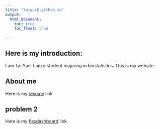 ```yaml
---
title: "taiyue2.github.io"
output: 
  html_document:
    toc: true
    toc_float: true
    
---
```


## Here is my introduction:

I am Tai Yue. I am a student majoring in biostatistics. This is my website.

## About me

Here is my [resume](resume.html) link


## problem 2

Here is my [flexdashboard](flexdashboard.html) link










